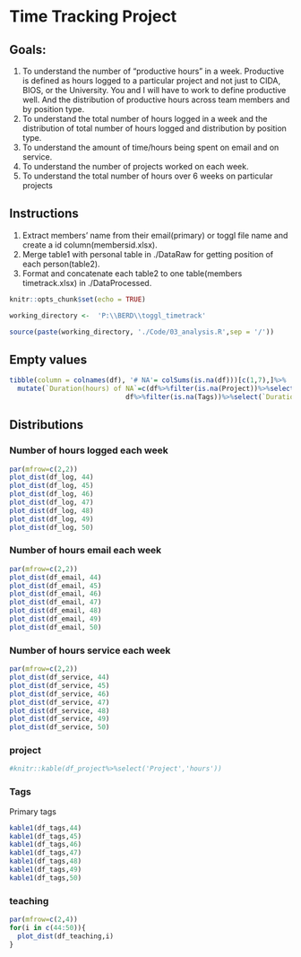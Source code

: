 # Time Tracking Project
## Goals:
1) To understand the number of “productive hours” in a week. Productive is defined as 
hours logged to a particular project and not just to CIDA, BIOS, or the University. You 
and I will have to work to define productive well. And the distribution of productive 
hours across team members and by position type.
2) To understand the total number of hours logged in a week and the distribution of total 
number of hours logged and distribution by position type.
3) To understand the amount of time/hours being spent on email and on service.
4) To understand the number of projects worked on each week.
5) To understand the total number of hours over 6 weeks on particular projects

## Instructions
1. Extract members' name from their email(primary) or toggl file name and create a id column(membersid.xlsx). 
2. Merge table1 with personal table in ./DataRaw for getting position of each person(table2).  
3. Format and concatenate each table2 to one table(members timetrack.xlsx) in ./DataProcessed.
```r
knitr::opts_chunk$set(echo = TRUE)
```

```r
working_directory <-  'P:\\BERD\\toggl_timetrack'

source(paste(working_directory, './Code/03_analysis.R',sep = '/'))
```
## Empty values
```r
tibble(column = colnames(df), '# NA'= colSums(is.na(df)))[c(1,7),]%>%
  mutate(`Duration(hours) of NA`=c(df%>%filter(is.na(Project))%>%select(`Duration(minutes)`)%>%sum()/60,
                             df%>%filter(is.na(Tags))%>%select(`Duration(minutes)`)%>%sum()/60))%>%knitr::kable()
```


## Distributions
### Number of hours logged each week
```r
par(mfrow=c(2,2))
plot_dist(df_log, 44)
plot_dist(df_log, 45)
plot_dist(df_log, 46)
plot_dist(df_log, 47)
plot_dist(df_log, 48)
plot_dist(df_log, 49)
plot_dist(df_log, 50)

```

### Number of hours email each week
```r
par(mfrow=c(2,2))
plot_dist(df_email, 44)
plot_dist(df_email, 45)
plot_dist(df_email, 46)
plot_dist(df_email, 47)
plot_dist(df_email, 48)
plot_dist(df_email, 49)
plot_dist(df_email, 50)

```

### Number of hours service each week
```r
par(mfrow=c(2,2))
plot_dist(df_service, 44)
plot_dist(df_service, 45)
plot_dist(df_service, 46)
plot_dist(df_service, 47)
plot_dist(df_service, 48)
plot_dist(df_service, 49)
plot_dist(df_service, 50)

```

### project 
```r
#knitr::kable(df_project%>%select('Project','hours'))

```

### Tags

Primary tags
```r
kable1(df_tags,44)
kable1(df_tags,45)
kable1(df_tags,46)
kable1(df_tags,47)
kable1(df_tags,48)
kable1(df_tags,49)
kable1(df_tags,50)
```

### teaching

```r

par(mfrow=c(2,4))
for(i in c(44:50)){
  plot_dist(df_teaching,i)
}

```











